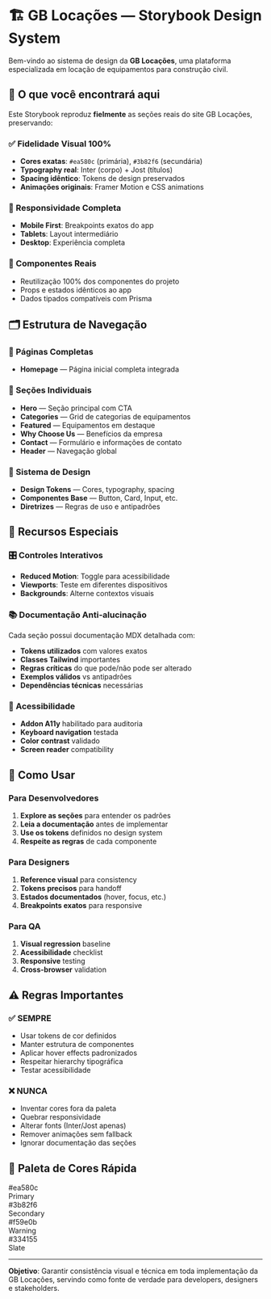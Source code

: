 
<Meta title="Bem-vindo/GB Locações Design System" />

# 🏗️ GB Locações — Storybook Design System

Bem-vindo ao sistema de design da **GB Locações**, uma plataforma especializada
em locação de equipamentos para construção civil.

## 🎯 O que você encontrará aqui

Este Storybook reproduz **fielmente** as seções reais do site GB Locações,
preservando:

### ✅ Fidelidade Visual 100%

- **Cores exatas**: `#ea580c` (primária), `#3b82f6` (secundária)
- **Typography real**: Inter (corpo) + Jost (títulos)
- **Spacing idêntico**: Tokens de design preservados
- **Animações originais**: Framer Motion e CSS animations

### 📱 Responsividade Completa

- **Mobile First**: Breakpoints exatos do app
- **Tablets**: Layout intermediário
- **Desktop**: Experiência completa

### 🧩 Componentes Reais

- Reutilização 100% dos componentes do projeto
- Props e estados idênticos ao app
- Dados tipados compatíveis com Prisma

## 🗂️ Estrutura de Navegação

### 📄 Páginas Completas

- **Homepage** — Página inicial completa integrada

### 🎨 Seções Individuais

- **Hero** — Seção principal com CTA
- **Categories** — Grid de categorias de equipamentos
- **Featured** — Equipamentos em destaque
- **Why Choose Us** — Benefícios da empresa
- **Contact** — Formulário e informações de contato
- **Header** — Navegação global

### 🔧 Sistema de Design

- **Design Tokens** — Cores, typography, spacing
- **Componentes Base** — Button, Card, Input, etc.
- **Diretrizes** — Regras de uso e antipadrões

## 🎪 Recursos Especiais

### 🎛️ Controles Interativos

- **Reduced Motion**: Toggle para acessibilidade
- **Viewports**: Teste em diferentes dispositivos
- **Backgrounds**: Alterne contextos visuais

### 📚 Documentação Anti-alucinação

Cada seção possui documentação MDX detalhada com:

- **Tokens utilizados** com valores exatos
- **Classes Tailwind** importantes
- **Regras críticas** do que pode/não pode ser alterado
- **Exemplos válidos** vs antipadrões
- **Dependências técnicas** necessárias

### 🧪 Acessibilidade

- **Addon A11y** habilitado para auditoria
- **Keyboard navigation** testada
- **Color contrast** validado
- **Screen reader** compatibility

## 🚀 Como Usar

### Para Desenvolvedores

1. **Explore as seções** para entender os padrões
2. **Leia a documentação** antes de implementar
3. **Use os tokens** definidos no design system
4. **Respeite as regras** de cada componente

### Para Designers

1. **Reference visual** para consistency
2. **Tokens precisos** para handoff
3. **Estados documentados** (hover, focus, etc.)
4. **Breakpoints exatos** para responsive

### Para QA

1. **Visual regression** baseline
2. **Acessibilidade** checklist
3. **Responsive** testing
4. **Cross-browser** validation

## ⚠️ Regras Importantes

### ✅ SEMPRE

- Usar tokens de cor definidos
- Manter estrutura de componentes
- Aplicar hover effects padronizados
- Respeitar hierarchy tipográfica
- Testar acessibilidade

### ❌ NUNCA

- Inventar cores fora da paleta
- Quebrar responsividade
- Alterar fonts (Inter/Jost apenas)
- Remover animações sem fallback
- Ignorar documentação das seções

## 🎨 Paleta de Cores Rápida

<div style={{ display: 'flex', gap: '16px', margin: '24px 0' }}>
  <div
    style={{
      background: '#ea580c',
      color: 'white',
      padding: '12px',
      borderRadius: '8px',
      fontSize: '14px',
      fontWeight: 'bold',
    }}
  >
    #ea580c
    <br />
    Primary
  </div>
  <div
    style={{
      background: '#3b82f6',
      color: 'white',
      padding: '12px',
      borderRadius: '8px',
      fontSize: '14px',
      fontWeight: 'bold',
    }}
  >
    #3b82f6
    <br />
    Secondary
  </div>
  <div
    style={{
      background: '#f59e0b',
      color: 'black',
      padding: '12px',
      borderRadius: '8px',
      fontSize: '14px',
      fontWeight: 'bold',
    }}
  >
    #f59e0b
    <br />
    Warning
  </div>
  <div
    style={{
      background: '#334155',
      color: 'white',
      padding: '12px',
      borderRadius: '8px',
      fontSize: '14px',
      fontWeight: 'bold',
    }}
  >
    #334155
    <br />
    Slate
  </div>
</div>

---

**Objetivo**: Garantir consistência visual e técnica em toda implementação da GB
Locações, servindo como fonte de verdade para developers, designers e
stakeholders.

